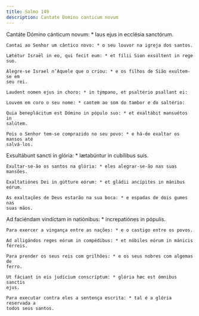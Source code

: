```yaml
---
title: Salmo 149
description: Cantate Domino canticum novum
---
```


<div class="side-by-side not-content">

Cantáte Dómino cánticum novum: * laus ejus in ecclésia sanctórum.

    Cantai ao Senhor um cântico novo: * o seu louvor na igreja dos santos.

    Lætétur Israël in eo, qui fecit eum: * et fílii Sion exsúltent in rege suo.

    Alegre-se Israel n’Aquele que o criou: * e os filhos de Sião exultem-se em
    seu rei.

    Laudent nomen ejus in choro: * in týmpano, et psaltério psallant ei:

    Louvem em coro o seu nome: * cantem ao som do tambor e do saltério:

    Quia beneplácitum est Dómino in pópulo suo: * et exaltábit mansuétos in
    salútem.

    Pois o Senhor tem-se comprazido no seu povo: * e há-de exaltar os mansos até
    salvá-los.

Exsultábunt sancti in glória: * lætabúntur in cubílibus suis.

    Exultar-se-ão os santos na glória: * eles alegrar-se-ão nas suas mansões.

    Exaltatiónes Dei in gútture eórum: * et gládii ancípites in mánibus eórum.

    As exaltações de Deus estarão na sua boca: * e espadas de dois gumes nas
    suas mãos.

Ad faciéndam vindíctam in natiónibus: * increpatiónes in pópulis.

    Para exercer a vingança entre as nações: * e o castigo entre os povos.

    Ad alligándos reges eórum in compédibus: * et nóbiles eórum in mánicis
    férreis.

    Para prender os seus reis com grilhões: * e os seus nobres com algemas de
    ferro.

    Ut fáciant in eis judícium conscríptum: * glória hæc est ómnibus sanctis
    ejus.

    Para executar contra eles a sentença escrita: * tal é a glória reservada a
    todos seus santos.

</div>
